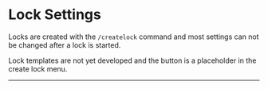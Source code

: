 
# Lock Settings

Locks are created with the `/createlock` command and most settings can not be changed after a lock is started.

<Callout type="info">
  Lock templates are not yet developed and the button is a placeholder in the create lock menu. 
</Callout>


------

<Cards>
  <Cards.Card
    title="❓ How to create a lock"
    href="/docs/lock-settings/how-to-start"
  />
  <Cards.Card
    title="🏠 Home Settings"
    href="/docs/lock-settings/home-settings"
  />
  <Cards.Card
    title="🔓 Unlock Options"
    href="/docs/lock-settings/unlock-options"
  />
  <Cards.Card
    title="🔑 Keyholder Options"
    href="/docs/lock-settings/keyholder-options"
  />
</Cards>